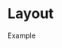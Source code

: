 
<Meta title="Layout/Layout" component={Layout} />

# Layout

<div className="subheading">Example</div>

<Story name="example">
  <LayoutExample></LayoutExample>
</Story>

<Canvas>
  <Story
    height="300px"
    padding="0"
    name="sider"
    parameters={{
      docs: {
        inlineStories: false,
        iframeHeight: 300,
      },
    }}
  >
    <SiderExample />
  </Story>
</Canvas>

<Canvas>
  <Story
    height="300px"
    padding="0"
    name="custom sider"
    parameters={{
      docs: {
        inlineStories: false,
        iframeHeight: 300,
      },
    }}
  >
    <CustomSiderExample />
  </Story>
</Canvas>

<Canvas>
  <Story
    height="300px"
    padding="0"
    name="resposive"
    parameters={{
      docs: {
        inlineStories: false,
        iframeHeight: 300,
      },
    }}
  >
    <ResponsiveExample />
  </Story>
</Canvas>

